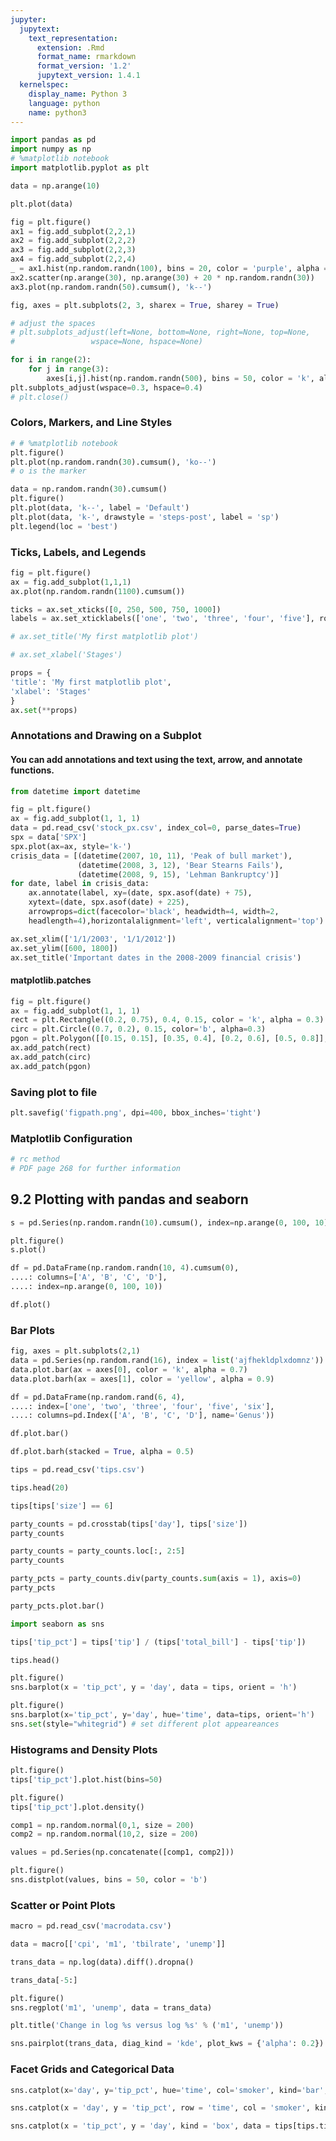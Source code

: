 ```yaml
---
jupyter:
  jupytext:
    text_representation:
      extension: .Rmd
      format_name: rmarkdown
      format_version: '1.2'
      jupytext_version: 1.4.1
  kernelspec:
    display_name: Python 3
    language: python
    name: python3
---
```


```python
import pandas as pd
import numpy as np
# %matplotlib notebook
import matplotlib.pyplot as plt
```

```python
data = np.arange(10)
```

```python
plt.plot(data)
```

```python
fig = plt.figure()
ax1 = fig.add_subplot(2,2,1)
ax2 = fig.add_subplot(2,2,2)
ax3 = fig.add_subplot(2,2,3)
ax4 = fig.add_subplot(2,2,4)
_ = ax1.hist(np.random.randn(100), bins = 20, color = 'purple', alpha = 0.9)
ax2.scatter(np.arange(30), np.arange(30) + 20 * np.random.randn(30))
ax3.plot(np.random.randn(50).cumsum(), 'k--')
```

```python
fig, axes = plt.subplots(2, 3, sharex = True, sharey = True)
```

```python
# adjust the spaces
# plt.subplots_adjust(left=None, bottom=None, right=None, top=None,
#                 wspace=None, hspace=None)
```

```python
for i in range(2):
    for j in range(3):
        axes[i,j].hist(np.random.randn(500), bins = 50, color = 'k', alpha = 0.5)
plt.subplots_adjust(wspace=0.3, hspace=0.4)
# plt.close()
```

### Colors, Markers, and Line Styles

```python
# # %matplotlib notebook
plt.figure()
plt.plot(np.random.randn(30).cumsum(), 'ko--')
# o is the marker
```

```python
data = np.random.randn(30).cumsum()
plt.figure()
plt.plot(data, 'k--', label = 'Default')
plt.plot(data, 'k-', drawstyle = 'steps-post', label = 'sp')
plt.legend(loc = 'best')
```

### Ticks, Labels, and Legends

```python
fig = plt.figure()
ax = fig.add_subplot(1,1,1)
ax.plot(np.random.randn(1100).cumsum())
```

```python
ticks = ax.set_xticks([0, 250, 500, 750, 1000])
labels = ax.set_xticklabels(['one', 'two', 'three', 'four', 'five'], rotation = 30, fontsize = 'small')
```

```python
# ax.set_title('My first matplotlib plot')
```

```python
# ax.set_xlabel('Stages')
```

```python
props = {
'title': 'My first matplotlib plot',
'xlabel': 'Stages'
}
ax.set(**props)
```

### Annotations and Drawing on a Subplot


#### You can add annotations and text using the text, arrow, and annotate functions. 

```python
from datetime import datetime
```

```python
fig = plt.figure()
ax = fig.add_subplot(1, 1, 1)
data = pd.read_csv('stock_px.csv', index_col=0, parse_dates=True)
spx = data['SPX']
spx.plot(ax=ax, style='k-')
crisis_data = [(datetime(2007, 10, 11), 'Peak of bull market'),
               (datetime(2008, 3, 12), 'Bear Stearns Fails'),
               (datetime(2008, 9, 15), 'Lehman Bankruptcy')]
for date, label in crisis_data:
    ax.annotate(label, xy=(date, spx.asof(date) + 75),
    xytext=(date, spx.asof(date) + 225),
    arrowprops=dict(facecolor='black', headwidth=4, width=2,
    headlength=4),horizontalalignment='left', verticalalignment='top')

ax.set_xlim(['1/1/2003', '1/1/2012'])
ax.set_ylim([600, 1800])
ax.set_title('Important dates in the 2008-2009 financial crisis')
```

#### matplotlib.patches

```python
fig = plt.figure()
ax = fig.add_subplot(1, 1, 1)
rect = plt.Rectangle((0.2, 0.75), 0.4, 0.15, color = 'k', alpha = 0.3)
circ = plt.Circle((0.7, 0.2), 0.15, color='b', alpha=0.3)
pgon = plt.Polygon([[0.15, 0.15], [0.35, 0.4], [0.2, 0.6], [0.5, 0.8]], color='g', alpha=0.5)
ax.add_patch(rect)
ax.add_patch(circ)
ax.add_patch(pgon)
```

### Saving plot to file

```python
plt.savefig('figpath.png', dpi=400, bbox_inches='tight')
```

### Matplotlib Configuration

```python
# rc method 
# PDF page 268 for further information
```

## 9.2 Plotting with pandas and seaborn

```python
s = pd.Series(np.random.randn(10).cumsum(), index=np.arange(0, 100, 10))
```

```python
plt.figure()
s.plot()
```

```python
df = pd.DataFrame(np.random.randn(10, 4).cumsum(0),
....: columns=['A', 'B', 'C', 'D'],
....: index=np.arange(0, 100, 10))
```

```python
df.plot()
```

### Bar Plots

```python
fig, axes = plt.subplots(2,1)
data = pd.Series(np.random.rand(16), index = list('ajfhekldplxdomnz'))
data.plot.bar(ax = axes[0], color = 'k', alpha = 0.7)
data.plot.barh(ax = axes[1], color = 'yellow', alpha = 0.9)
```

```python
df = pd.DataFrame(np.random.rand(6, 4),
....: index=['one', 'two', 'three', 'four', 'five', 'six'],
....: columns=pd.Index(['A', 'B', 'C', 'D'], name='Genus'))
```

```python
df.plot.bar()
```

```python
df.plot.barh(stacked = True, alpha = 0.5)
```

```python
tips = pd.read_csv('tips.csv')
```

```python
tips.head(20)
```

```python
tips[tips['size'] == 6]
```

```python
party_counts = pd.crosstab(tips['day'], tips['size'])
party_counts
```

```python
party_counts = party_counts.loc[:, 2:5]
party_counts
```

```python
party_pcts = party_counts.div(party_counts.sum(axis = 1), axis=0)
party_pcts
```

```python
party_pcts.plot.bar()
```

```python
import seaborn as sns
```

```python
tips['tip_pct'] = tips['tip'] / (tips['total_bill'] - tips['tip'])
```

```python
tips.head()
```

```python
plt.figure()
sns.barplot(x = 'tip_pct', y = 'day', data = tips, orient = 'h')
```

```python
plt.figure()
sns.barplot(x='tip_pct', y='day', hue='time', data=tips, orient='h')
sns.set(style="whitegrid") # set different plot appeareances
```

### Histograms and Density Plots

```python
plt.figure()
tips['tip_pct'].plot.hist(bins=50)
```

```python
plt.figure()
tips['tip_pct'].plot.density()
```

```python
comp1 = np.random.normal(0,1, size = 200)
comp2 = np.random.normal(10,2, size = 200)
```

```python
values = pd.Series(np.concatenate([comp1, comp2]))
```

```python
plt.figure()
sns.distplot(values, bins = 50, color = 'b')
```

### Scatter or Point Plots

```python
macro = pd.read_csv('macrodata.csv')
```

```python
data = macro[['cpi', 'm1', 'tbilrate', 'unemp']]
```

```python
trans_data = np.log(data).diff().dropna()
```

```python
trans_data[-5:]
```

```python
plt.figure()
sns.regplot('m1', 'unemp', data = trans_data)
```

```python
plt.title('Change in log %s versus log %s' % ('m1', 'unemp'))
```

```python
sns.pairplot(trans_data, diag_kind = 'kde', plot_kws = {'alpha': 0.2})
```

### Facet Grids and Categorical Data

```python
sns.catplot(x='day', y='tip_pct', hue='time', col='smoker', kind='bar', data=tips[tips.tip_pct < 1])
```

```python
sns.catplot(x = 'day', y = 'tip_pct', row = 'time', col = 'smoker', kind = 'bar', data = tips[tips.tip_pct < 1])
```

```python
sns.catplot(x = 'tip_pct', y = 'day', kind = 'box', data = tips[tips.tip_pct < 0.5])
```

```python

```
